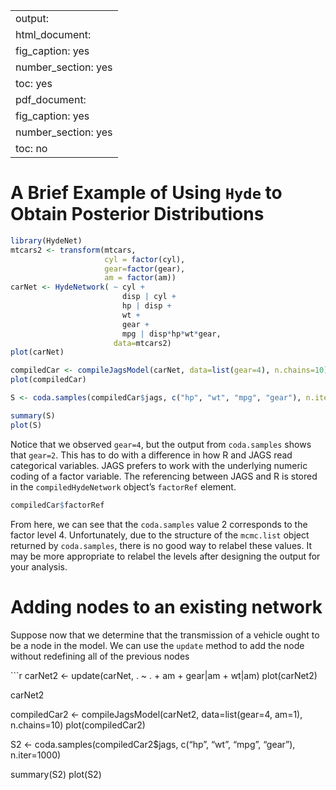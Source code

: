 <!--
%\VignetteEngine{knitr::knitr}
%\VignetteIndexEntry{Obtaining Posterior Distributions}
-->
---
output:
  html_document:
    fig_caption: yes
    number_section: yes
    toc: yes
  pdf_document:
    fig_caption: yes
    number_section: yes
    toc: no
---

# A Brief Example of Using `Hyde` to Obtain Posterior Distributions

```r
library(HydeNet)
mtcars2 <- transform(mtcars,
                     cyl = factor(cyl),
                     gear=factor(gear),
                     am = factor(am))
carNet <- HydeNetwork( ~ cyl +
                         disp | cyl +
                         hp | disp +
                         wt +
                         gear +
                         mpg | disp*hp*wt*gear,
                       data=mtcars2)
plot(carNet)

compiledCar <- compileJagsModel(carNet, data=list(gear=4), n.chains=10)
plot(compiledCar)

S <- coda.samples(compiledCar$jags, c("hp", "wt", "mpg", "gear"), n.iter=1000)

summary(S)
plot(S)
```

Notice that we observed `gear=4`, but the output from `coda.samples` shows that `gear=2`.  This has to do with a difference in how R and JAGS read categorical variables.  JAGS prefers to work with the underlying numeric coding of a factor variable.  The referencing between JAGS and R is stored in the `compiledHydeNetwork` object's `factorRef` element.

```r
compiledCar$factorRef
```

From here, we can see that the `coda.samples` value 2 corresponds to the factor level 4.  Unfortunately, due to the structure of the `mcmc.list` object returned by `coda.samples`, there is no good way to relabel these values.  It may be more appropriate to relabel the levels after designing the output for your analysis.

# Adding nodes to an existing network

Suppose now that we determine that the transmission of a vehicle ought to be a node in the model.  We can use the `update` method to add the node without redefining all of the previous nodes

```r
carNet2 <- update(carNet, . ~ . + am + gear|am + wt|am)
plot(carNet2)

carNet2

compiledCar2 <- compileJagsModel(carNet2, data=list(gear=4, am=1), n.chains=10)
plot(compiledCar2)

S2 <- coda.samples(compiledCar2$jags, c("hp", "wt", "mpg", "gear"), n.iter=1000)

summary(S2)
plot(S2)
